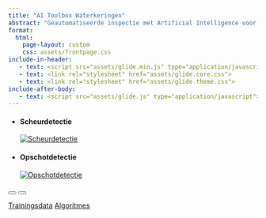 ```yaml
---
title: "AI Toolbox Waterkeringen"
abstract: "Geautomatiseerde inspectie met Artificial Intelligence voor waterkeringen"
format:
  html:
    page-layout: custom
    css: assets/frontpage.css
include-in-header: 
   - text: <script src="assets/glide.min.js" type="application/javascript"></script>
   - text: <link rel="stylesheet" href="assets/glide.core.css">
   - text: <link rel="stylesheet" href="assets/glide.theme.css">
include-after-body:
   - text: <script src="assets/glide.js" type="application/javascript"></script>
---
```


```{=html}
<div class="glide__wrap">
   <div class="glide">
    <div class="glide__track" data-glide-el="track">
      <ul class="glide__slides">
        <li class="glide__slide">
          <h4>Scheurdetectie</h4>
          <a href="examples/scheurdetectie_voorbeeld.html"><img src="assets/scheurdetectie_carousel.jpg" alt="Scheurdetectie"></a>
        </li>
        <li class="glide__slide">
          <h4>Opschotdetectie</h4>
          <a href="examples/opschotdetectie_voorbeeld.html"><img src="assets/opschotdetectie_carousel.jpg" alt="Opschotdetectie"></a>
        </li>
      </ul>
    </div>
  <div class="glide__bullets" data-glide-el="controls[nav]">
    <button class="glide__bullet" data-glide-dir="=0"></button>
    <button class="glide__bullet" data-glide-dir="=1"></button>
  </div>
  </div>
</div>
```

::: {.custom-content}

[Trainingsdata](data.qmd){.btn .btn-primary .btn-lg role="button"}
[Algoritmes](https://github.com/AI-Toolbox-Waterkeringen/AI-toolbox-waterkeringen){.btn .btn-primary .btn-lg role="button" target="_blank"}

:::
